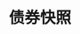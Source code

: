 ---
title: '债券快照'
openapi: '/api-reference/market-data/bonds/zh/openapi.yaml GET /market-data/v1/bonds/snapshot'
---